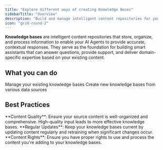 ```yaml
---
title: "Explore different ways of creating Knowledge Bases"
sidebarTitle: "Overview"
description: "Build and manage intelligent content repositories for your AI Agents"
icon: "grid-round-2"
---
```


**Knowledge bases** are intelligent content repositories that store, organize, and process information to enable your AI Agents to provide accurate, contextual responses. They serve as the foundation for building smart assistants that can answer questions, provide support, and deliver domain-specific expertise based on your existing content.

## What you can do

<CardGroup cols={2}>
  <Card title="My Knowledge" icon="folder" href="/platform-fundamentals/platform-tour/knowledge-bases/my-knowledge">
    Manage your existing knowledge bases
  </Card>

  <Card title="Add Knowledge" icon="plus" href="/platform-fundamentals/platform-tour/knowledge-bases/add-knowledge">
    Create new knowledge bases from various data sources
  </Card>
</CardGroup>

## Best Practices

<Tip>
  **Content Quality**: Ensure your source content is well-organized and
  comprehensive. High-quality input leads to more effective knowledge bases.
</Tip>

<Tip>
  **Regular Updates**: Keep your knowledge bases current by updating content
  regularly and retraining when significant changes occur.
</Tip>

<Warning>
  **Content Rights**: Ensure you have proper rights to use and process the
  content you're adding to your knowledge bases.
</Warning>
